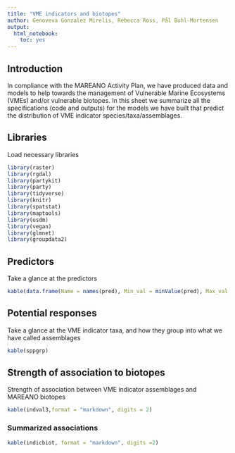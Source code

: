 ```yaml
---
title: "VME indicators and biotopes"
author: Genoveva Gonzalez Mirelis, Rebecca Ross, Pål Buhl-Mortensen
output: 
  html_notebook: 
    toc: yes
---
```


## Introduction
In compliance with the MAREANO Activity Plan, we have produced data and models to help towards the management of Vulnerable Marine Ecosystems (VMEs) and/or vulnerable biotopes. In this sheet we summarize all the specifications (code and outputs) for the models we have built that predict the distribution of VME indicator species/taxa/assemblages.

## Libraries
Load necessary libraries
```r
library(raster)
library(rgdal)
library(partykit)
library(party)
library(tidyverse)
library(knitr)
library(spatstat)
library(maptools)
library(usdm)
library(vegan)
library(glmnet)
library(groupdata2)
```

## Predictors
Take a glance at the predictors
```r
kable(data.frame(Name = names(pred), Min_val = minValue(pred), Max_val = maxValue(pred)), format = "markdown", digits = 2)
```

## Potential responses
Take a glance at the VME indicator taxa, and how they group into what we have called assemblages
```r
kable(sppgrp)
```

## Strength of association to biotopes
Strength of association between VME indicator assemblages and MAREANO biotopes
```r
kable(indval3,format = "markdown", digits = 2)
```

### Summarized associations
```r
kable(indicbiot, format = "markdown", digits =2)
```

